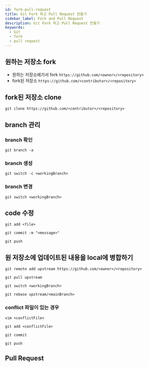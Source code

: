 ```yaml
---
id: fork-pull-request
title: Git Fork 하고 Pull Request 만들기
sidebar_label: Fork and Pull Request
description: Git Fork 하고 Pull Request 만들기
keywords:
  - Git
  - fork
  - pull request
---
```


## 원하는 저장소 fork

- 원하는 저장소에가서 fork
  `https://github.com/<owner>/<repository>`
- fork된 저장소
  `https://github.com/<contributor>/<repository>`

## fork된 저장소 clone

```shell
git clone https://github.com/<contributor>/<repository>
```

## branch 관리

### branch 확인

```shell
git branch -a
```

### branch 생성

```shell
git switch -c <workingBranch>
```

### branch 변경

```shell
git switch <workingBranch>
```

## code 수정

```shell
git add <file>
```

```shell
git commit -m "<message>"
```

```shell
git push
```

## 원 저장소에 업데이트된 내용을 local에 병합하기

```shell
git remote add upstream https://github.com/<owner>/<repository>
```

```shell
git pull upstream
```

```shell
git switch <workingBranch>
```

```shell
git rebase upstream/<mainBranch>
```

### conflict 파일이 있는 경우

```shell
vim <conflictFile>
```

```shell
git add <conflictFile>
```

```shell
git commit
```

```shell
git push
```

## Pull Request
